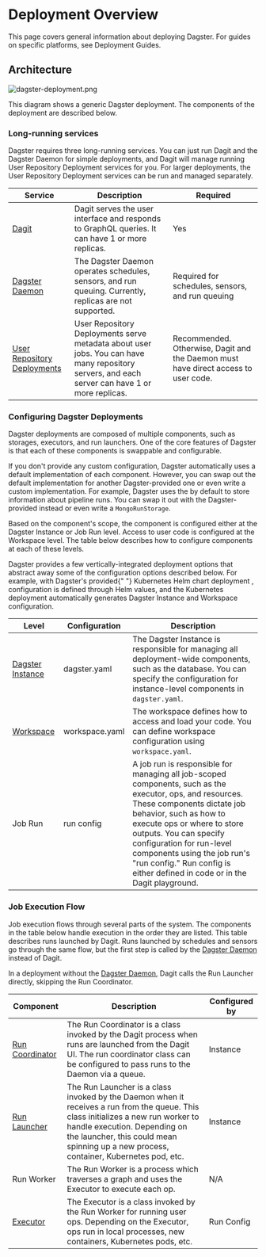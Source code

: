 # Deployment Overview

This page covers general information about deploying Dagster. For guides on specific platforms, see Deployment Guides.

## Architecture

<!-- https://excalidraw.com/#json=4771198026121216,nmLfShZ_frrUPJTUxaeI5g -->

<Image
alt="dagster-deployment.png"
src="/images/deploying/dagster-deployment.png"
width={2986}
height={1106}
/>

This diagram shows a generic Dagster deployment. The components of the deployment are described below.

### Long-running services

Dagster requires three long-running services. You can just run Dagit and the Dagster Daemon for simple deployments, and Dagit will manage running User Repository Deployment services for you. For larger deployments, the User Repository Deployment services can be run and managed separately.

| Service                                                                       | Description                                                                                                                                    | Required                                                                           |
| ----------------------------------------------------------------------------- | ---------------------------------------------------------------------------------------------------------------------------------------------- | ---------------------------------------------------------------------------------- |
| [Dagit](/concepts/dagit/dagit)                                                | Dagit serves the user interface and responds to GraphQL queries. It can have 1 or more replicas.                                               | Yes                                                                                |
| [Dagster Daemon](/deployment/dagster-daemon)                                  | The Dagster Daemon operates schedules, sensors, and run queuing. Currently, replicas are not supported.                                        | Required for schedules, sensors, and run queuing                                   |
| [User Repository Deployments](/concepts/repositories-workspaces/repositories) | User Repository Deployments serve metadata about user jobs. You can have many repository servers, and each server can have 1 or more replicas. | Recommended. Otherwise, Dagit and the Daemon must have direct access to user code. |

### Configuring Dagster Deployments

Dagster deployments are composed of multiple components, such as storages, executors, and run launchers. One of the core features of Dagster is that each of these components is swappable and configurable.

If you don't provide any custom configuration, Dagster automatically uses a default implementation of each component. However, you can swap out the default implementation for another Dagster-provided one or even write a custom implementation. For example, Dagster uses the <PyObject module="dagster.core.storage.runs" object="SqliteRunStorage" /> by default to store information about pipeline runs. You can swap it out with the Dagster-provided <PyObject module="dagster_postgres" object="PostgresRunStorage"/> instead or even write a `MongoRunStorage`.

Based on the component's scope, the component is configured either at the Dagster Instance or Job Run level. Access to user code is configured at the Workspace level. The table below describes how to configure components at each of these levels.

<Warning>
  Dagster provides a few vertically-integrated deployment options that abstract
  away some of the configuration options described below. For example, with
  Dagster's provided{" "}
  <Link href="/deployment/guides/kubernetes/deploying-with-helm">
    Kubernetes Helm chart deployment
  </Link>
  , configuration is defined through Helm values, and the Kubernetes deployment automatically
  generates Dagster Instance and Workspace configuration.
</Warning>

| Level                                                     | Configuration  | Description                                                                                                                                                                                                                                                                                                                                                       |
| --------------------------------------------------------- | -------------- | ----------------------------------------------------------------------------------------------------------------------------------------------------------------------------------------------------------------------------------------------------------------------------------------------------------------------------------------------------------------- |
| [Dagster Instance](/deployment/dagster-instance)          | dagster.yaml   | The Dagster Instance is responsible for managing all deployment-wide components, such as the database. You can specify the configuration for instance-level components in `dagster.yaml`.                                                                                                                                                                         |
| [Workspace](/concepts/repositories-workspaces/workspaces) | workspace.yaml | The workspace defines how to access and load your code. You can define workspace configuration using `workspace.yaml`.                                                                                                                                                                                                                                            |
| Job Run                                                   | run config     | A job run is responsible for managing all job-scoped components, such as the executor, ops, and resources. These components dictate job behavior, such as how to execute ops or where to store outputs. You can specify configuration for run-level components using the job run's "run config." Run config is either defined in code or in the Dagit playground. |

### Job Execution Flow

Job execution flows through several parts of the system. The components in the table below handle execution in the order they are listed. This table describes runs launched by Dagit. Runs launched by schedules and sensors go through the same flow, but the first step is called by the [Dagster Daemon](/deployment/dagster-daemon) instead of Dagit.

In a deployment without the [Dagster Daemon](/deployment/dagster-daemon), Dagit calls the Run Launcher directly, skipping the Run Coordinator.

| Component                                      | Description                                                                                                                                                                                                                                                 | Configured by |
| ---------------------------------------------- | ----------------------------------------------------------------------------------------------------------------------------------------------------------------------------------------------------------------------------------------------------------- | ------------- |
| [Run Coordinator](/deployment/run-coordinator) | The Run Coordinator is a class invoked by the Dagit process when runs are launched from the Dagit UI. The run coordinator class can be configured to pass runs to the Daemon via a queue.                                                                   | Instance      |
| [Run Launcher](/deployment/run-launcher)       | The Run Launcher is a class invoked by the Daemon when it receives a run from the queue. This class initializes a new run worker to handle execution. Depending on the launcher, this could mean spinning up a new process, container, Kubernetes pod, etc. | Instance      |
| Run Worker                                     | The Run Worker is a process which traverses a graph and uses the Executor to execute each op.                                                                                                                                                               | N/A           |
| [Executor](/deployment/executors)              | The Executor is a class invoked by the Run Worker for running user ops. Depending on the Executor, ops run in local processes, new containers, Kubernetes pods, etc.                                                                                        | Run Config    |
